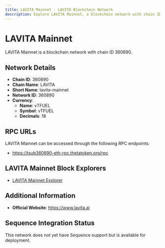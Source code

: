 ```yaml
--- 
title: LAVITA Mainnet - LAVITA Blockchain Network
description: Explore LAVITA Mainnet, a blockchain network with chain ID 360890. Learn about its native currency, vTFUEL, and how to interact with the network.
---
```


# LAVITA Mainnet

LAVITA Mainnet is a blockchain network with chain ID 360890.

## Network Details

- **Chain ID**: 360890
- **Chain Name**: LAVITA
- **Short Name**: lavita-mainnet
- **Network ID**: 360890
- **Currency**: 
  - **Name**: vTFUEL
  - **Symbol**: vTFUEL
  - **Decimals**: 18

## RPC URLs

LAVITA Mainnet can be accessed through the following RPC endpoints:

- https://tsub360890-eth-rpc.thetatoken.org/rpc

## LAVITA Mainnet Block Explorers

- [LAVITA Mainnet Explorer](https://tsub360890-explorer.thetatoken.org)

## Additional Information

- **Official Website**: https://www.lavita.ai

## Sequence Integration Status

This network does not yet have Sequence support but is available for deployment.
